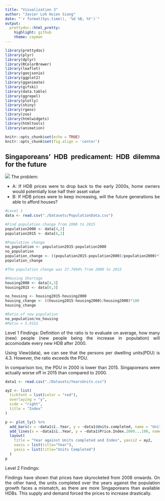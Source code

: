 ```yaml
---
title: "Visualization 3"
author: "Javier Loh Hsien Siang"
date: "`r format(Sys.time(), '%d %B, %Y')`"
output:
  prettydoc::html_pretty:
    highlight: github
    theme: cayman
---
```


```r
library(prettydoc)
library(plyr)
library(dplyr)
library(RColorBrewer)
library(leaflet)
library(geojsonio)
library(ggplot2)
library(gganimate)
library(gifski)
library(data.table)
library(ggrepel)
library(plotly)
library(shiny)
library(rgeos)
library(zoo)
library(htmlwidgets)
library(htmltools)
library(animation)
```


```r
knitr::opts_chunk$set(echo = TRUE)
knitr::opts_chunk$set(fig.align = 'center')
```
  
## Singaporeans' HDB predicament: HDB dilemma for the future

<style>
body {
text-align: justify}
</style>

<style>
.html-widget {
    margin: auto;
}
</style>

![](Images/DSC_0213.jpg)
The problem:

* A: If HDB prices were to drop back to the early 2000s, home owners would potentially lose half their asset value
* B: If HDB prices were to keep increasing, will the future generations be able to afford houses?


```r
#Level 1
data <- read.csv("./Datasets/PopulationData.csv")

#Find population change from 2000 to 2015
population2000 <- data[4,2]
population2015 <- data[6,2]

#Population change
no_population <- population2015-population2000
no_population
population_change <- ((population2015-population2000)/population2000)*100
population_change

#The population change was 37.7894% from 2000 to 2015

#Housing Shortage
housing2000 <- data[4,3]
housing2015 <- data[6,3]

no_housing <- housing2015-housing2000
housing_change <- ((housing2015-housing2000)/housing2000)*100
housing_change

#Ratio of new population
no_population/no_housing
#Ratio = 5.9152
```

Level 1 Findings:
Definition of the ratio is to evaluate on average, how many (new) people (new people being the increase in population) will accomodate every new HDB after 2000.

Using View(data), we can see that the persons per dwelling units(PDU) is 4.3. However, the ratio exceeds the PDU.

In comparison too, the PDU in 2000 is lower than 2015. 
Singaporeans were actually worse off in 2015 than compared to 2000.


```r
data1 <- read.csv("./Datasets/YearsUnits.csv")

ay2 <- list(
  tickfont = list(color = "red"),
  overlaying = "y",
  side = "right",
  title = "Index"
)

p <- plot_ly() %>%
  add_bars(x = ~data1$ï..Year, y = ~data1$Units.completed, name = "Units Completed", yaxis = "y1") %>%
  add_lines(x = ~data1$ï..Year, y = ~data1$Price.Index.2009...100, name = "Index", yaxis = "y2") %>%
  layout(
    title = "Year against Units completed and Index", yaxis2 = ay2,
    xaxis = list(title="Year"),
    yaxis = list(title="Units Completed")
  )
p
```

Level 2 Findings:

Findings have shown that prices have skyrocketed from 2008 onwards.
On the other hand, the units completed over the years against the population growth faces a mismatch, as there are more Singaporeans than available HDBs.
This supply and demand forced the prices to increase drastically.
